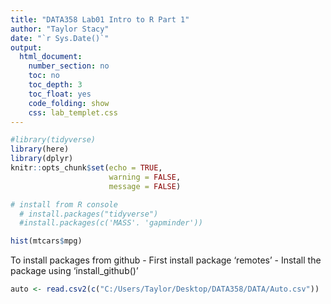 ---
title: "DATA358 Lab01 Intro to R Part 1"
author: "Taylor Stacy"
date: "`r Sys.Date()`"
output: 
  html_document: 
    number_section: no
    toc: no
    toc_depth: 3
    toc_float: yes
    code_folding: show
    css: lab_templet.css
---

```{r setup, include=FALSE}
#library(tidyverse)
library(here)
library(dplyr)
knitr::opts_chunk$set(echo = TRUE,
                      warning = FALSE,
                      message = FALSE)
```

```{r eval= FALSE}
# install from R console
  # install.packages("tidyverse")
  #install.packages(c('MASS'. 'gapminder'))
```


```{r}
hist(mtcars$mpg)
```

To install packages from github
- First install package 'remotes'
- Install the package using 'install_github()'

```{r}
auto <- read.csv2(c("C:/Users/Taylor/Desktop/DATA358/DATA/Auto.csv"))
```






